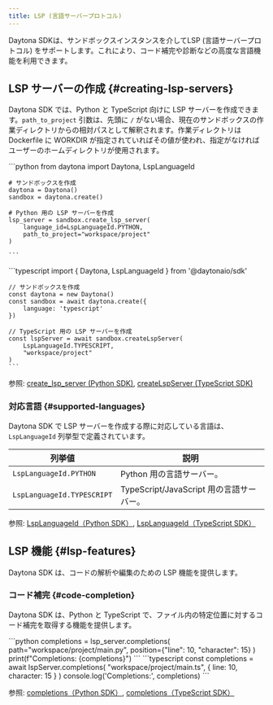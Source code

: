 ```yaml
---
title: LSP (言語サーバープロトコル)
---
```



Daytona SDKは、サンドボックスインスタンスを介してLSP (言語サーバープロトコル) をサポートします。これにより、コード補完や診断などの高度な言語機能を利用できます。

## LSP サーバーの作成 \{#creating-lsp-servers\}

Daytona SDK では、Python と TypeScript 向けに LSP サーバーを作成できます。`path_to_project` 引数は、先頭に `/` がない場合、現在のサンドボックスの作業ディレクトリからの相対パスとして解釈されます。作業ディレクトリは Dockerfile に WORKDIR が指定されていればその値が使われ、指定がなければユーザーのホームディレクトリが使用されます。

<Tabs>
  <TabItem label="Python" icon="seti:python">
    ```python
    from daytona import Daytona, LspLanguageId

    # サンドボックスを作成
    daytona = Daytona()
    sandbox = daytona.create()

    # Python 用の LSP サーバーを作成
    lsp_server = sandbox.create_lsp_server(
        language_id=LspLanguageId.PYTHON,
        path_to_project="workspace/project"
    )

    ```
  </TabItem>

  <TabItem label="TypeScript" icon="seti:typescript">
    ```typescript
    import { Daytona, LspLanguageId } from '@daytonaio/sdk'

    // サンドボックスを作成
    const daytona = new Daytona()
    const sandbox = await daytona.create({
        language: 'typescript'
    })

    // TypeScript 用の LSP サーバーを作成
    const lspServer = await sandbox.createLspServer(
        LspLanguageId.TYPESCRIPT,
        "workspace/project"
    )
    ```
  </TabItem>
</Tabs>

参照: [create&#95;lsp&#95;server (Python SDK)](/docs/python-sdk/sync/sandbox#sandboxcreate_lsp_server), [createLspServer (TypeScript SDK)](/docs/typescript-sdk/sandbox#createlspserver)

### 対応言語 \{#supported-languages\}

Daytona SDK で LSP サーバーを作成する際に対応している言語は、`LspLanguageId` 列挙型で定義されています。

| 列挙値                        | 説明                                   |
|------------------------------|----------------------------------------|
| `LspLanguageId.PYTHON`       | Python 用の言語サーバー。              |
| `LspLanguageId.TYPESCRIPT`   | TypeScript/JavaScript 用の言語サーバー。 |

参照: [LspLanguageId（Python SDK）](/docs/python-sdk/sync/lsp-server/#lsplanguageid), [LspLanguageId（TypeScript SDK）](/docs/typescript-sdk/lsp-server/#lsplanguageid)

## LSP 機能 \{#lsp-features\}

Daytona SDK は、コードの解析や編集のための LSP 機能を提供します。

### コード補完 \{#code-completion\}

Daytona SDK は、Python と TypeScript で、ファイル内の特定位置に対するコード補完を取得する機能を提供します。

<Tabs>
  <TabItem label="Python" icon="seti:python">
    ```python
    completions = lsp_server.completions(
        path="workspace/project/main.py",
        position={"line": 10, "character": 15}
    )
    print(f"Completions: {completions}")
    ```
  </TabItem>

  <TabItem label="TypeScript" icon="seti:typescript">
    ```typescript
    const completions = await lspServer.completions(
        "workspace/project/main.ts",
        { line: 10, character: 15 }
    )
    console.log('Completions:', completions)
    ```
  </TabItem>
</Tabs>

参照: [completions（Python SDK）](/docs/python-sdk/sync/lsp-server/#lspservercompletions), [completions（TypeScript SDK）](/docs/typescript-sdk/lsp-server/#completions)
